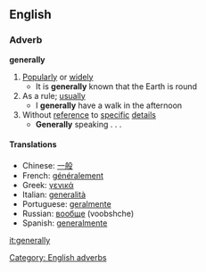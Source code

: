 ==English==
===Adverb===
'''generally'''
# [[Popularly]] or [[widely]]
#* It is '''generally''' known that the Earth is round
# As a rule; [[usually]]
#* I '''generally''' have a walk in the afternoon
# Without [[reference]] to [[specific]] [[detail]]s
#* '''Generally''' speaking . . .
[[Category: English adverbs]]

====Translations====
*Chinese: [[一般]]
*French: [[généralement]]
*Greek: [[γενικά]]
*Italian: [[generalità]]
*Portuguese: [[geralmente]]
*Russian: [[вообще]] (voobshche)
*Spanish: [[generalmente]]

[[it:generally]]